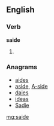 ==English==

===Verb===
'''saide'''

# {{obsolete}} {{past of|saye}}

===Anagrams===
* [[aides#English|aides]]
* [[aside#English|aside]], [[A-side#English|A-side]]
* [[daies#English|daies]]
* [[ideas#English|ideas]]
* [[Sadie#English|Sadie]]

[[mg:saide]]